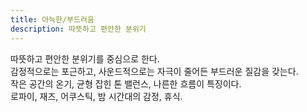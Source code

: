 ```yaml
---
title: 아늑한/부드러움
description: 따뜻하고 편안한 분위기
---
```


따뜻하고 편안한 분위기를 중심으로 한다.  
감정적으로는 포근하고, 사운드적으로는 자극이 줄어든 부드러운 질감을 갖는다.  
작은 공간의 온기, 균형 잡힌 톤 밸런스, 나른한 흐름이 특징이다.  
로파이, 재즈, 어쿠스틱, 밤 시간대의 감정, 휴식.